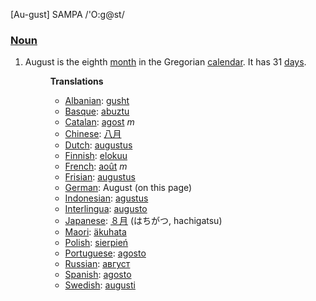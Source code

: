 [Au-gust] SAMPA /'O:g@st/

===[[Noun]]===
#August is the eighth [[month]] in the Gregorian [[calendar]]. It has 31 [[day]]s.
#:'''Translations'''
#:*[[Albanian]]: [[gusht]]
#:*[[Basque]]: [[abuztu]]
#:*[[Catalan]]: [[agost]] ''m''
#:*[[Chinese]]: [[八月]]
#:*[[Dutch]]: [[augustus]]
#:*[[Finnish]]: [[elokuu]]
#:*[[French]]: [[août]] ''m''
#:*[[Frisian]]: [[augustus]]
#:*[[German]]: August (on this page)
#:*[[Indonesian]]: [[agustus]]
#:*[[Interlingua]]: [[augusto]]
#:*[[Japanese]]: [[８月]] (はちがつ, hachigatsu)
#:*[[Maori]]: [[äkuhata]]
#:*[[Polish]]: [[sierpień]]
#:*[[Portuguese]]: [[agosto]]
#:*[[Russian]]: [[август]]
#:*[[Spanish]]: [[agosto]]
#:*[[Swedish]]: [[augusti]]